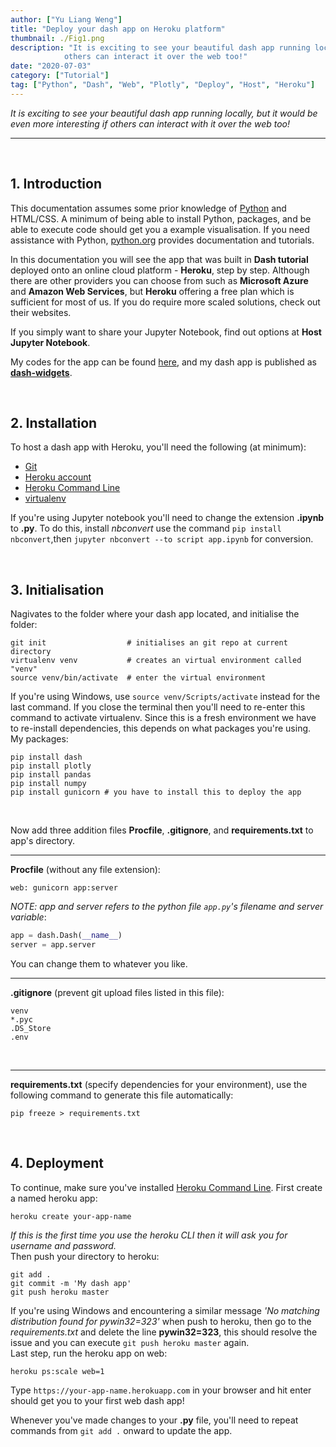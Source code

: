 ```yaml
---
author: ["Yu Liang Weng"]
title: "Deploy your dash app on Heroku platform"
thumbnail: ./Fig1.png
description: "It is exciting to see your beautiful dash app running locally, but it would be even more interesting if 
            others can interact it over the web too!"
date: "2020-07-03"
category: ["Tutorial"]
tag: ["Python", "Dash", "Web", "Plotly", "Deploy", "Host", "Heroku"]
---
```


*It is exciting to see your beautiful dash app running locally, but it would be even more interesting if 
    others can interact with it over the web too!*  

---

<br />

## 1. Introduction
This documentation assumes some prior knowledge of [Python](https://www.python.org/) and HTML/CSS. A minimum of being able to install Python, packages, and be able to execute code should 
get you a example visualisation. If you need assistance with Python, [python.org](https://docs.python.org/3/tutorial/index.html) provides documentation and tutorials.

In this documentation you will see the app that was built in **<Link to="/blog/12/06/2020/dash-tutorial-2">Dash tutorial</Link>** 
deployed onto an online cloud platform - **Heroku**, step by step. Although there are other providers you can choose from
such as **Microsoft Azure** and **Amazon Web Services**, but **Heroku** offering a free plan which is sufficient for most of us. 
If you do require more scaled solutions, check out their websites. 

If you simply want to share your Jupyter Notebook, find out options 
at **<Link to="/blog/24/06/2020/host-jupyter-notebook">Host Jupyter Notebook</Link>**. 

My codes for the app can be found [here](https://github.com/yld-weng/dash_widgets), 
and my dash app is published as **[dash-widgets](https://dash-widgets.herokuapp.com)**.

<br />

## 2. Installation
To host a dash app with Heroku, you'll need the following (at minimum):
 - [Git](https://git-scm.com/)
 - [Heroku account](https://signup.heroku.com/)
 - [Heroku Command Line](https://devcenter.heroku.com/categories/command-line)
 - [virtualenv](https://pypi.org/project/virtualenv/)

If you're using Jupyter notebook you'll need to change the extension **.ipynb** to **.py**. To do this, install 
*nbconvert* use the command `pip install nbconvert`,then `jupyter nbconvert --to script app.ipynb` 
for conversion. 

<br />

## 3. Initialisation
Nagivates to the folder where your dash app located, and initialise the folder:
```shell
git init                  # initialises an git repo at current directory
virtualenv venv           # creates an virtual environment called "venv"
source venv/bin/activate  # enter the virtual environment
```
If you're using Windows, use `source venv/Scripts/activate` instead for the last command. If you close the 
terminal then you'll need to re-enter this command to activate virtualenv. Since this is a fresh environment 
we have to re-install dependencies, this depends on what packages you're using. My packages: 
```shell
pip install dash
pip install plotly
pip install pandas
pip install numpy
pip install gunicorn # you have to install this to deploy the app
```

<br />  

Now add three addition files **Procfile**, **.gitignore**, and **requirements.txt** to app's directory.  

---

**Procfile** (without any file extension):
```procfile
web: gunicorn app:server
```
*NOTE: app and server refers to the python file `app.py`'s filename and server variable*:
```python
app = dash.Dash(__name__)
server = app.server
```
You can change them to whatever you like.

---

**.gitignore** (prevent git upload files listed in this file):
```git
venv
*.pyc
.DS_Store
.env
```

<br />

---

**requirements.txt** (specify dependencies for your environment), use the following command to generate this file 
automatically:
```shell
pip freeze > requirements.txt
```

<br />

## 4. Deployment
To continue, make sure you've installed [Heroku Command Line](https://devcenter.heroku.com/categories/command-line). 
First create a named heroku app:
```shell
heroku create your-app-name
```
*If this is the first time you use the heroku CLI then it will ask you for username and password.*  
Then push your directory to heroku:
```shell
git add .
git commit -m 'My dash app'
git push heroku master
```
If you're using Windows and encountering a similar message *'No matching distribution found for pywin32=323'* 
when push to heroku, then go to the *requirements.txt* and delete the line **pywin32=323**, this should 
resolve the issue and you can execute `git push heroku master` again.  
Last step, run the heroku app on web:
```shell
heroku ps:scale web=1
```
Type `https://your-app-name.herokuapp.com` in your browser and hit enter should get you to your first web 
dash app!  
  
Whenever you've made changes to your **.py** file, you'll need to repeat commands from `git add .` onward to 
update the app.





